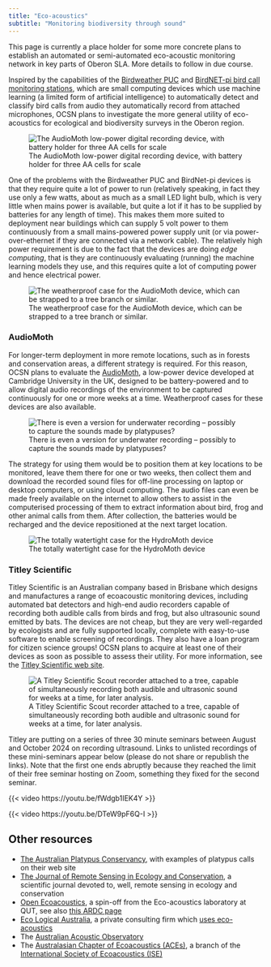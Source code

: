 ```yaml
---
title: "Eco-acoustics"
subtitle: "Monitoring biodiversity through sound"
---
```


::: {.callout-note title="Current status of this initiative"}
This page is currently a place holder for some more concrete plans to establish an automated or semi-automated eco-acoustic monitoring network in key parts of Oberon SLA. More details to follow in due course.
:::

Inspired by the capabilities of the [Birdweather PUC](posts/2024-07-21-PUC-review/) and [BirdNET-pi bird call monitoring stations](birdnet.html), which are small computing devices which use machine learning (a limited form of artificial intelligence) to automatically detect and classify bird calls from audio they automatically record from attached microphones, OCSN plans to investigate the more general utility of eco-acoustics for ecological and biodiversity surveys in the Oberon region. 

::: {.aside}
![The AudioMoth low-power digital recording device, with battery holder for three AA cells for scale](assets/audiomoth.png)
:::

One of the problems with the Birdweather PUC and BirdNet-pi devices is that they require quite a lot of power to run (relatively speaking, in fact they use only a few watts, about as much as a small LED light bulb, which is very little when mains power is available, but quite a lot if it has to be supplied by batteries for any length of time). This makes them more suited to deployment near buildings which can supply 5 volt power to them continuously from a small mains-powered power supply unit (or via power-over-ethernet if they are connected via a network cable). The relatively high power requirement is due to the fact that the devices are doing _edge computing_, that is they are continuously evaluating (running) the machine learning models they use, and this requires quite a lot of computing power and hence electrical power.

::: {.aside}
![The weatherproof case for the AudioMoth device, which can be strapped to a tree branch or similar.](assets/audiomoth_case.png)
:::

### AudioMoth

For longer-term deployment in more remote locations, such as in forests and conservation areas, a different strategy is required. For this reason, OCSN plans to evaluate the [AudioMoth](https://www.openacousticdevices.info), a low-power device developed at Cambridge University in the UK, designed to be battery-powered and to allow digital audio recordings of the environment to be captured continuously for one or more weeks at a time. Weatherproof cases for these devices are also available. 

::: {.aside}
![There is even a version for underwater recording -- possibly to capture the sounds made by platypuses?](assets/hydromoth.png)
:::

The strategy for using them would be to position them at key locations to be monitored, leave them there for one or two weeks, then collect them and download the recorded sound files for off-line processing on laptop or desktop computers, or using cloud computing. The audio files can even be made freely available on the internet to allow others to assist in the computerised processing of them to extract information about bird, frog and other animal calls from them. After collection, the batteries would be recharged and the device repositioned at the next target location. 

::: {.aside}
![The totally watertight case for the HydroMoth device](assets/hydromoth_case.png)
:::

### Titley Scientific

Titley Scientific is an Australian company based in Brisbane which designs and manufactures a range of ecoacoustic monitoring devices, including automated bat detectors and high-end audio recorders capable of recording both audible calls from birds and frog, but also ultrasounic sound emitted by bats. The devices are not cheap, but they are very well-regarded by ecologists and are fully supported locally, complete with easy-to-use software to enable screening of recordings. They also have a loan program for citizen science groups! OCSN plans to acquire at least one of their devices as soon as possible to assess their utility. For more information, see the [Titley Scientific web site](https://www.titley-scientific.com).

::: {.aside}

![A Titley Scientific Scout recorder attached to a tree, capable of simultaneously recording both audible and ultrasonic sound for weeks at a time, for later analysis.](assets/titley-ranger-recorder.jpg)

:::

::: {.callout-note title="Titley Scientific micro-workshops on recording ultrasonic bat calls" collapse=true}

Titley are putting on a series of three 30 minute seminars between August and October 2024 on recording ultrasound. Links to unlisted recordings of these mini-seminars appear below (please do not share or republish the links). Note that the first one  ends abruptly because they reached the limit of their free seminar hosting on Zoom, something they fixed for the second seminar.

{{< video https://youtu.be/fWdgb1IEK4Y >}}

{{< video https://youtu.be/DTeW9pF6Q-I >}}

:::

## Other resources

* [The Australian Platypus Conservancy](https://platypus.asn.au), with examples of platypus calls on their web site
* [The Journal of Remote Sensing in Ecology and Conservation]( https://zslpublications.onlinelibrary.wiley.com/journal/20563485), a scientific journal devoted to, well, remote sensing in ecology and conservation
* [Open Ecoacoustics](https://openecoacoustics.org), a spin-off from the Eco-acoustics laboratory at QUT, see also [this ARDC page](https://ardc.edu.au/project/open-ecoacoustics/)
* [Eco Logical Australia](https://www.ecoaus.com.au), a private consulting firm which [uses eco-acoustics](https://www.ecoaus.com.au/services/ecoacoustics)
* The [Australian Acoustic Observatory](https://acousticobservatory.org/tag/ecoacoustics/)
* The [Australasian Chapter of Ecoacoustics (ACEs)](https://ausecoacoustics.org),  a branch of the [International Society of Ecoacoustics (ISE)](https://sites.google.com/site/ecoacousticssociety/)


